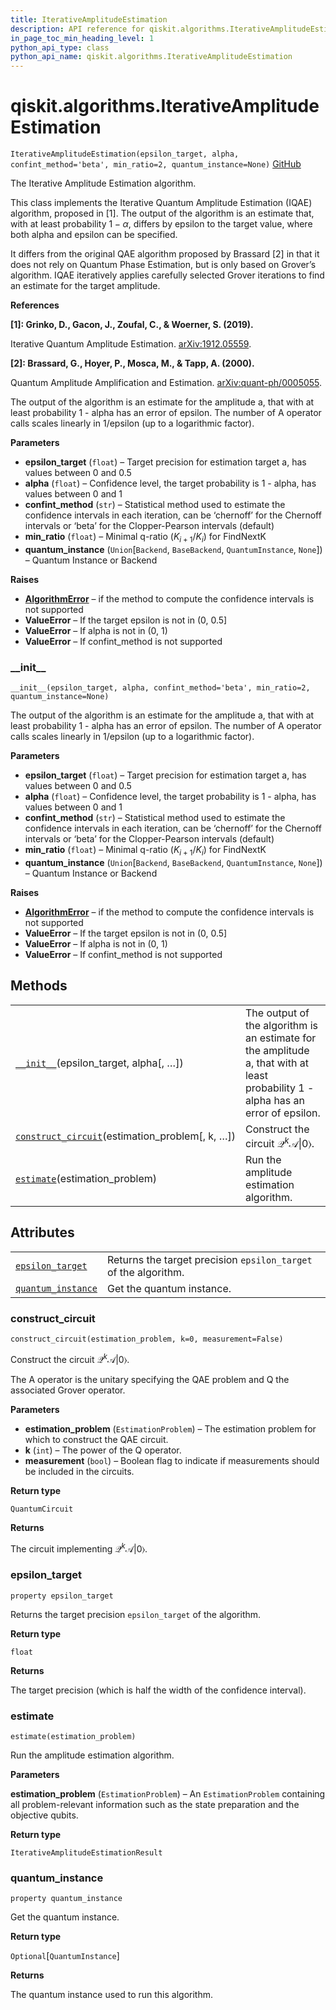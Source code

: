 ```yaml
---
title: IterativeAmplitudeEstimation
description: API reference for qiskit.algorithms.IterativeAmplitudeEstimation
in_page_toc_min_heading_level: 1
python_api_type: class
python_api_name: qiskit.algorithms.IterativeAmplitudeEstimation
---
```


# qiskit.algorithms.IterativeAmplitudeEstimation

<span id="qiskit.algorithms.IterativeAmplitudeEstimation" />

`IterativeAmplitudeEstimation(epsilon_target, alpha, confint_method='beta', min_ratio=2, quantum_instance=None)` [GitHub](https://github.com/qiskit/qiskit/tree/stable/0.18/qiskit/algorithms/amplitude_estimators/iae.py "view source code")

The Iterative Amplitude Estimation algorithm.

This class implements the Iterative Quantum Amplitude Estimation (IQAE) algorithm, proposed in \[1]. The output of the algorithm is an estimate that, with at least probability $1 - \alpha$, differs by epsilon to the target value, where both alpha and epsilon can be specified.

It differs from the original QAE algorithm proposed by Brassard \[2] in that it does not rely on Quantum Phase Estimation, but is only based on Grover’s algorithm. IQAE iteratively applies carefully selected Grover iterations to find an estimate for the target amplitude.

**References**

**\[1]: Grinko, D., Gacon, J., Zoufal, C., & Woerner, S. (2019).**

Iterative Quantum Amplitude Estimation. [arXiv:1912.05559](https://arxiv.org/abs/1912.05559).

**\[2]: Brassard, G., Hoyer, P., Mosca, M., & Tapp, A. (2000).**

Quantum Amplitude Amplification and Estimation. [arXiv:quant-ph/0005055](http://arxiv.org/abs/quant-ph/0005055).

The output of the algorithm is an estimate for the amplitude a, that with at least probability 1 - alpha has an error of epsilon. The number of A operator calls scales linearly in 1/epsilon (up to a logarithmic factor).

**Parameters**

*   **epsilon\_target** (`float`) – Target precision for estimation target a, has values between 0 and 0.5
*   **alpha** (`float`) – Confidence level, the target probability is 1 - alpha, has values between 0 and 1
*   **confint\_method** (`str`) – Statistical method used to estimate the confidence intervals in each iteration, can be ‘chernoff’ for the Chernoff intervals or ‘beta’ for the Clopper-Pearson intervals (default)
*   **min\_ratio** (`float`) – Minimal q-ratio ($K_{i+1} / K_i$) for FindNextK
*   **quantum\_instance** (`Union`\[`Backend`, `BaseBackend`, `QuantumInstance`, `None`]) – Quantum Instance or Backend

**Raises**

*   [**AlgorithmError**](qiskit.algorithms.AlgorithmError "qiskit.algorithms.AlgorithmError") – if the method to compute the confidence intervals is not supported
*   **ValueError** – If the target epsilon is not in (0, 0.5]
*   **ValueError** – If alpha is not in (0, 1)
*   **ValueError** – If confint\_method is not supported

### \_\_init\_\_

<span id="qiskit.algorithms.IterativeAmplitudeEstimation.__init__" />

`__init__(epsilon_target, alpha, confint_method='beta', min_ratio=2, quantum_instance=None)`

The output of the algorithm is an estimate for the amplitude a, that with at least probability 1 - alpha has an error of epsilon. The number of A operator calls scales linearly in 1/epsilon (up to a logarithmic factor).

**Parameters**

*   **epsilon\_target** (`float`) – Target precision for estimation target a, has values between 0 and 0.5
*   **alpha** (`float`) – Confidence level, the target probability is 1 - alpha, has values between 0 and 1
*   **confint\_method** (`str`) – Statistical method used to estimate the confidence intervals in each iteration, can be ‘chernoff’ for the Chernoff intervals or ‘beta’ for the Clopper-Pearson intervals (default)
*   **min\_ratio** (`float`) – Minimal q-ratio ($K_{i+1} / K_i$) for FindNextK
*   **quantum\_instance** (`Union`\[`Backend`, `BaseBackend`, `QuantumInstance`, `None`]) – Quantum Instance or Backend

**Raises**

*   [**AlgorithmError**](qiskit.algorithms.AlgorithmError "qiskit.algorithms.AlgorithmError") – if the method to compute the confidence intervals is not supported
*   **ValueError** – If the target epsilon is not in (0, 0.5]
*   **ValueError** – If alpha is not in (0, 1)
*   **ValueError** – If confint\_method is not supported

## Methods

|                                                                                                                                                                                           |                                                                                                                                   |
| ----------------------------------------------------------------------------------------------------------------------------------------------------------------------------------------- | --------------------------------------------------------------------------------------------------------------------------------- |
| [`__init__`](#qiskit.algorithms.IterativeAmplitudeEstimation.__init__ "qiskit.algorithms.IterativeAmplitudeEstimation.__init__")(epsilon\_target, alpha\[, …])                            | The output of the algorithm is an estimate for the amplitude a, that with at least probability 1 - alpha has an error of epsilon. |
| [`construct_circuit`](#qiskit.algorithms.IterativeAmplitudeEstimation.construct_circuit "qiskit.algorithms.IterativeAmplitudeEstimation.construct_circuit")(estimation\_problem\[, k, …]) | Construct the circuit $\mathcal{Q}^k \mathcal{A} \vert 0\rangle$.                                                                 |
| [`estimate`](#qiskit.algorithms.IterativeAmplitudeEstimation.estimate "qiskit.algorithms.IterativeAmplitudeEstimation.estimate")(estimation\_problem)                                     | Run the amplitude estimation algorithm.                                                                                           |

## Attributes

|                                                                                                                                                          |                                                                 |
| -------------------------------------------------------------------------------------------------------------------------------------------------------- | --------------------------------------------------------------- |
| [`epsilon_target`](#qiskit.algorithms.IterativeAmplitudeEstimation.epsilon_target "qiskit.algorithms.IterativeAmplitudeEstimation.epsilon_target")       | Returns the target precision `epsilon_target` of the algorithm. |
| [`quantum_instance`](#qiskit.algorithms.IterativeAmplitudeEstimation.quantum_instance "qiskit.algorithms.IterativeAmplitudeEstimation.quantum_instance") | Get the quantum instance.                                       |

### construct\_circuit

<span id="qiskit.algorithms.IterativeAmplitudeEstimation.construct_circuit" />

`construct_circuit(estimation_problem, k=0, measurement=False)`

Construct the circuit $\mathcal{Q}^k \mathcal{A} |0\rangle$.

The A operator is the unitary specifying the QAE problem and Q the associated Grover operator.

**Parameters**

*   **estimation\_problem** (`EstimationProblem`) – The estimation problem for which to construct the QAE circuit.
*   **k** (`int`) – The power of the Q operator.
*   **measurement** (`bool`) – Boolean flag to indicate if measurements should be included in the circuits.

**Return type**

`QuantumCircuit`

**Returns**

The circuit implementing $\mathcal{Q}^k \mathcal{A} |0\rangle$.

### epsilon\_target

<span id="qiskit.algorithms.IterativeAmplitudeEstimation.epsilon_target" />

`property epsilon_target`

Returns the target precision `epsilon_target` of the algorithm.

**Return type**

`float`

**Returns**

The target precision (which is half the width of the confidence interval).

### estimate

<span id="qiskit.algorithms.IterativeAmplitudeEstimation.estimate" />

`estimate(estimation_problem)`

Run the amplitude estimation algorithm.

**Parameters**

**estimation\_problem** (`EstimationProblem`) – An `EstimationProblem` containing all problem-relevant information such as the state preparation and the objective qubits.

**Return type**

`IterativeAmplitudeEstimationResult`

### quantum\_instance

<span id="qiskit.algorithms.IterativeAmplitudeEstimation.quantum_instance" />

`property quantum_instance`

Get the quantum instance.

**Return type**

`Optional`\[`QuantumInstance`]

**Returns**

The quantum instance used to run this algorithm.

